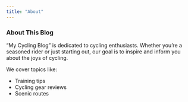 ```yaml
---
title: "About"
---
```


### About This Blog

"My Cycling Blog" is dedicated to cycling enthusiasts. Whether you're a seasoned rider or just starting out, our goal is to inspire and inform you about the joys of cycling.

We cover topics like:

-   Training tips
-   Cycling gear reviews
-   Scenic routes
